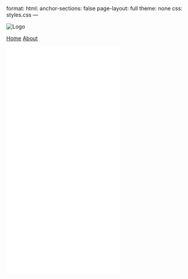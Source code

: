 <!-- index.qmd -->
---
format:
  html:
    anchor-sections: false
    page-layout: full
    theme: none
    css: styles.css
---

::: {.navbar}
::: {.nav-content}
::: {.nav-title}
<img src="img/logo_white.png" alt="Logo" class="nav-logo">
:::
::: {.nav-links}
[Home](index.qmd){.active}
[About](about.qmd)
:::
:::
:::

<div class="main-container">
  <section class="frame-section">
    <iframe src="intro.html" class="fullscreen-frame" scrolling="no" frameborder="0"></iframe>
  </section>
  
  <section class="frame-section">
    <iframe src="custom-widget.html" class="fullscreen-frame" scrolling="no" frameborder="0"></iframe>
  </section>
  
  <section class="frame-section">
    <iframe src="publication-widget.html" class="fullscreen-frame" scrolling="no" frameborder="0"></iframe>
  </section>
  
  <section class="frame-section">
    <iframe src="footer.html" class="fullscreen-frame" scrolling="no" frameborder="0"></iframe>
  </section>
</div>
